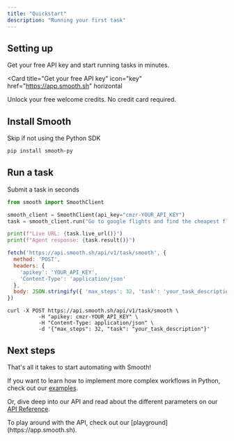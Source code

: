 ---
title: "Quickstart"
description: "Running your first task"
---

## Setting up

Get your free API key and start running tasks in minutes.

<Card
  title="Get your free API key"
  icon="key"
  href="https://app.smooth.sh"
  horizontal
>
  Unlock your free welcome credits. No credit card required.
</Card>

## Install Smooth
Skip if not using the Python SDK

<CodeGroup>

```bash Python
pip install smooth-py
```

</CodeGroup>

## Run a task
Submit a task in seconds

<CodeGroup>

```python Python
from smooth import SmoothClient

smooth_client = SmoothClient(api_key="cmzr-YOUR_API_KEY")
task = smooth_client.run("Go to google flights and find the cheapest flight from London to Paris today")

print(f"Live URL: {task.live_url()}")
print(f"Agent response: {task.result()}")
```

```javascript Javascript
fetch('https://api.smooth.sh/api/v1/task/smooth', {
  method: 'POST',
  headers: {
    'apikey': 'YOUR_API_KEY',
    'Content-Type': 'application/json'
  },
  body: JSON.stringify({ 'max_steps': 32, 'task': 'your_task_description' })
})
```

```curl cURL
curl -X POST https://api.smooth.sh/api/v1/task/smooth \ 
          -H "apikey: cmzr-YOUR_API_KEY" \
          -H "Content-Type: application/json" \
          -d '{"max_steps": 32, "task": "your_task_description"}'
```

</CodeGroup>

## Next steps
That's all it takes to start automating with Smooth!

If you want to learn how to implement more complex workflows in Python, check out our [examples](/features/).

Or, dive deep into our API and read about the different parameters on our [API Reference](/api-reference/introduction).

<Note>
  To play around with the API, check out our [playground](https://app.smooth.sh).
</Note>
